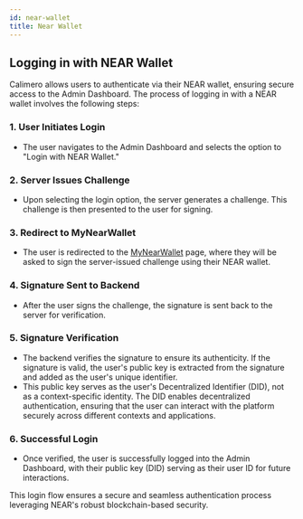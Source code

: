 ```yaml
---
id: near-wallet
title: Near Wallet
---
```


## Logging in with NEAR Wallet

Calimero allows users to authenticate via their NEAR wallet, ensuring secure
access to the Admin Dashboard. The process of logging in with a NEAR wallet
involves the following steps:

### 1. User Initiates Login

- The user navigates to the Admin Dashboard and selects the option to "Login
  with NEAR Wallet."

### 2. Server Issues Challenge

- Upon selecting the login option, the server generates a challenge. This
  challenge is then presented to the user for signing.

### 3. Redirect to MyNearWallet

- The user is redirected to the [MyNearWallet](https://mynearwallet.com/) page,
  where they will be asked to sign the server-issued challenge using their NEAR
  wallet.

### 4. Signature Sent to Backend

- After the user signs the challenge, the signature is sent back to the server
  for verification.

### 5. Signature Verification

- The backend verifies the signature to ensure its authenticity. If the
  signature is valid, the user's public key is extracted from the signature and
  added as the user's unique identifier.
- This public key serves as the user's Decentralized Identifier (DID), not as a
  context-specific identity. The DID enables decentralized authentication,
  ensuring that the user can interact with the platform securely across
  different contexts and applications.

### 6. Successful Login

- Once verified, the user is successfully logged into the Admin Dashboard, with
  their public key (DID) serving as their user ID for future interactions.

This login flow ensures a secure and seamless authentication process leveraging
NEAR's robust blockchain-based security.
